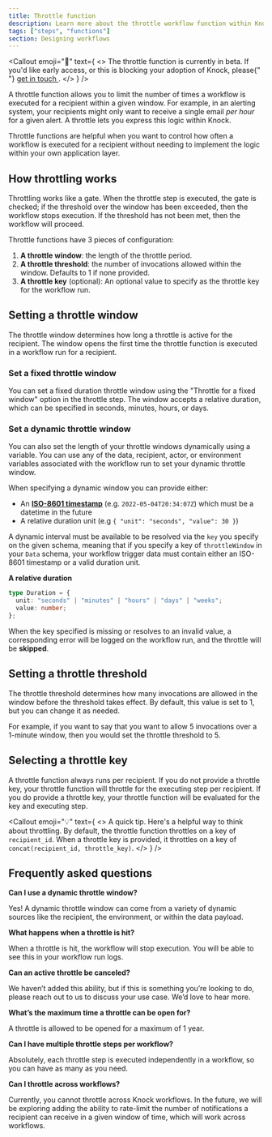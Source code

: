 ```yaml
---
title: Throttle function
description: Learn more about the throttle workflow function within Knock's notification engine.
tags: ["steps", "functions"]
section: Designing workflows
---
```



<Callout
  emoji="🚧"
  text={
    <>
      The throttle function is currently in beta. If you'd like early access, or
      this is blocking your adoption of Knock, please{" "}
      <a href="mailto:support@knock.app?subject=Throttle%20function">
        get in touch
      </a>
      .
    </>
  }
/>

A throttle function allows you to limit the number of times a workflow is executed for a recipient within a given window. For example, in an alerting system, your recipients might only want to receive a single email _per hour_ for a given alert. A throttle lets you express this logic within Knock.

Throttle functions are helpful when you want to control how often a workflow is executed for a recipient without needing to implement the logic within your own application layer.

## How throttling works

Throttling works like a gate. When the throttle step is executed, the gate is checked; if the threshold over the window has been exceeded, then the workflow stops execution. If the threshold has not been met, then the workflow will proceed.

Throttle functions have 3 pieces of configuration:

1. **A throttle window**: the length of the throttle period.
2. **A throttle threshold**: the number of invocations allowed within the window. Defaults to 1 if none provided.
3. **A throttle key** (optional): An optional value to specify as the throttle key for the workflow run.

## Setting a throttle window

The throttle window determines how long a throttle is active for the recipient. The window opens the first time the throttle function is executed in a workflow run for a recipient.

### Set a fixed throttle window

You can set a fixed duration throttle window using the "Throttle for a fixed window" option in the throttle step. The window accepts a relative duration, which can be specified in seconds, minutes, hours, or days.

### Set a dynamic throttle window

You can also set the length of your throttle windows dynamically using a variable. You can use any of the data, recipient, actor, or environment variables associated with the workflow run to set your dynamic throttle window.

When specifying a dynamic window you can provide either:

- An **[ISO-8601 timestamp](https://en.wikipedia.org/wiki/ISO_8601)** (e.g. `2022-05-04T20:34:07Z`) which must be a datetime in the future
- A relative duration unit (e.g `{ "unit": "seconds", "value": 30 }`)

A dynamic interval must be available to be resolved via the `key` you specify on the given schema, meaning that if you specify a key of `throttleWindow` in your `Data` schema, your workflow trigger data must contain either an ISO-8601 timestamp or a valid duration unit.

**A relative duration**

```typescript
type Duration = {
  unit: "seconds" | "minutes" | "hours" | "days" | "weeks";
  value: number;
};
```

When the key specified is missing or resolves to an invalid value, a corresponding error will be logged on the workflow run, and the throttle will be **skipped**.

## Setting a throttle threshold

The throttle threshold determines how many invocations are allowed in the window before the threshold takes effect. By default, this value is set to 1, but you can change it as needed.

For example, if you want to say that you want to allow 5 invocations over a 1-minute window, then you would set the throttle threshold to 5.

## Selecting a throttle key

A throttle function always runs per recipient. If you do not provide a throttle key, your throttle function will throttle for the executing step per recipient. If you do provide a throttle key, your throttle function will be evaluated for the key and executing step.

<Callout
  emoji="💡"
  text={
    <>
      <span className="font-bold">A quick tip.</span> Here's a helpful way to
      think about throttling. By default, the throttle function throttles on a
      key of <code>recipient_id</code>. When a throttle key is provided, it
      throttles on a key of <code>concat(recipient_id, throttle_key)</code>.
    </>
  }
/>

## Frequently asked questions

**Can I use a dynamic throttle window?**

Yes! A dynamic throttle window can come from a variety of dynamic sources like the recipient, the environment, or within the data payload.

**What happens when a throttle is hit?**

When a throttle is hit, the workflow will stop execution. You will be able to see this in your workflow run logs.

**Can an active throttle be canceled?**

We haven’t added this ability, but if this is something you’re looking to do, please reach out to us to discuss your use case. We’d love to hear more.

**What’s the maximum time a throttle can be open for?**

A throttle is allowed to be opened for a maximum of 1 year.

**Can I have multiple throttle steps per workflow?**

Absolutely, each throttle step is executed independently in a workflow, so you can have as many as you need.

**Can I throttle across workflows?**

Currently, you cannot throttle across Knock workflows. In the future, we will be exploring adding the ability to rate-limit the number of notifications a recipient can receive in a given window of time, which will work across workflows.
